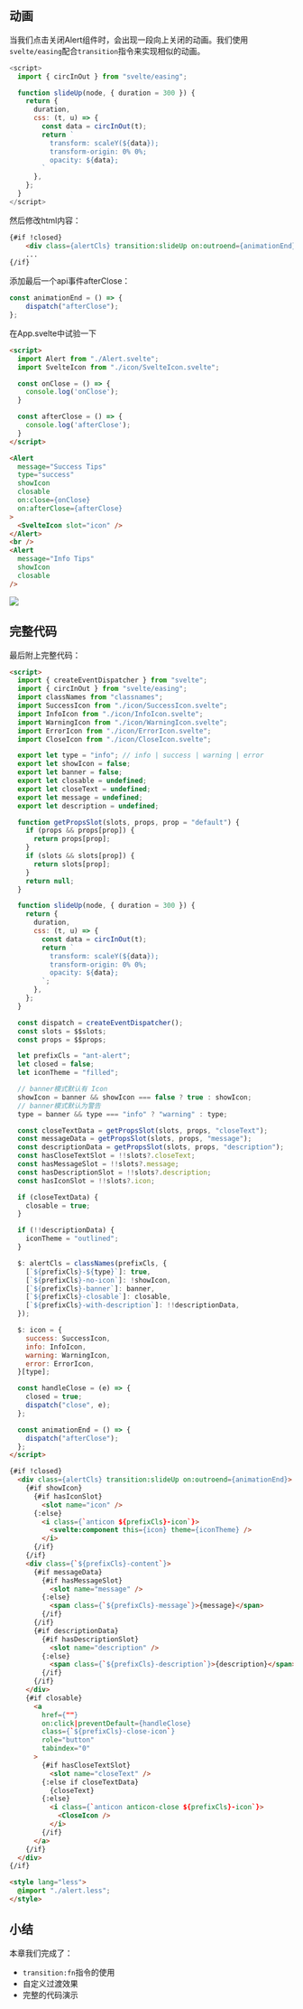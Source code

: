 ## 动画

当我们点击关闭Alert组件时，会出现一段向上关闭的动画。我们使用`svelte/easing`配合`transition`指令来实现相似的动画。

```javascript
<script>
  import { circInOut } from "svelte/easing";

  function slideUp(node, { duration = 300 }) {
    return {
      duration,
      css: (t, u) => {
        const data = circInOut(t);
        return `
          transform: scaleY(${data});
          transform-origin: 0% 0%;
          opacity: ${data};
        `
      },
    };
  }
</script>
```

然后修改html内容：
```html
{#if !closed}
	<div class={alertCls} transition:slideUp on:outroend={animationEnd}>
	...
{/if}
```

添加最后一个api事件afterClose：
```javascript
const animationEnd = () => {
    dispatch("afterClose");
};
```

在App.svelte中试验一下
```html
<script>
  import Alert from "./Alert.svelte";
  import SvelteIcon from "./icon/SvelteIcon.svelte";

  const onClose = () => {
    console.log('onClose');
  }

  const afterClose = () => {
    console.log('afterClose');
  }
</script>

<Alert
  message="Success Tips"
  type="success"
  showIcon
  closable
  on:close={onClose}
  on:afterClose={afterClose}
>
  <SvelteIcon slot="icon" />
</Alert>
<br />
<Alert
  message="Info Tips"
  showIcon
  closable
/>
```
![](/images/svelte/21-1.gif)

## 完整代码

最后附上完整代码：
```html
<script>
  import { createEventDispatcher } from "svelte";
  import { circInOut } from "svelte/easing";
  import classNames from "classnames";
  import SuccessIcon from "./icon/SuccessIcon.svelte";
  import InfoIcon from "./icon/InfoIcon.svelte";
  import WarningIcon from "./icon/WarningIcon.svelte";
  import ErrorIcon from "./icon/ErrorIcon.svelte";
  import CloseIcon from "./icon/CloseIcon.svelte";

  export let type = "info"; // info | success | warning | error
  export let showIcon = false;
  export let banner = false;
  export let closable = undefined;
  export let closeText = undefined;
  export let message = undefined;
  export let description = undefined;

  function getPropsSlot(slots, props, prop = "default") {
    if (props && props[prop]) {
      return props[prop];
    }
    if (slots && slots[prop]) {
      return slots[prop];
    }
    return null;
  }

  function slideUp(node, { duration = 300 }) {
    return {
      duration,
      css: (t, u) => {
        const data = circInOut(t);
        return `
          transform: scaleY(${data});
          transform-origin: 0% 0%;
          opacity: ${data};
        `;
      },
    };
  }

  const dispatch = createEventDispatcher();
  const slots = $$slots;
  const props = $$props;

  let prefixCls = "ant-alert";
  let closed = false;
  let iconTheme = "filled";

  // banner模式默认有 Icon
  showIcon = banner && showIcon === false ? true : showIcon;
  // banner模式默认为警告
  type = banner && type === "info" ? "warning" : type;

  const closeTextData = getPropsSlot(slots, props, "closeText");
  const messageData = getPropsSlot(slots, props, "message");
  const descriptionData = getPropsSlot(slots, props, "description");
  const hasCloseTextSlot = !!slots?.closeText;
  const hasMessageSlot = !!slots?.message;
  const hasDescriptionSlot = !!slots?.description;
  const hasIconSlot = !!slots?.icon;

  if (closeTextData) {
    closable = true;
  }

  if (!!descriptionData) {
    iconTheme = "outlined";
  }

  $: alertCls = classNames(prefixCls, {
    [`${prefixCls}-${type}`]: true,
    [`${prefixCls}-no-icon`]: !showIcon,
    [`${prefixCls}-banner`]: banner,
    [`${prefixCls}-closable`]: closable,
    [`${prefixCls}-with-description`]: !!descriptionData,
  });

  $: icon = {
    success: SuccessIcon,
    info: InfoIcon,
    warning: WarningIcon,
    error: ErrorIcon,
  }[type];

  const handleClose = (e) => {
    closed = true;
    dispatch("close", e);
  };

  const animationEnd = () => {
    dispatch("afterClose");
  };
</script>

{#if !closed}
  <div class={alertCls} transition:slideUp on:outroend={animationEnd}>
    {#if showIcon}
      {#if hasIconSlot}
        <slot name="icon" />
      {:else}
        <i class={`anticon ${prefixCls}-icon`}>
          <svelte:component this={icon} theme={iconTheme} />
        </i>
      {/if}
    {/if}
    <div class={`${prefixCls}-content`}>
      {#if messageData}
        {#if hasMessageSlot}
          <slot name="message" />
        {:else}
          <span class={`${prefixCls}-message`}>{message}</span>
        {/if}
      {/if}
      {#if descriptionData}
        {#if hasDescriptionSlot}
          <slot name="description" />
        {:else}
          <span class={`${prefixCls}-description`}>{description}</span>
        {/if}
      {/if}
    </div>
    {#if closable}
      <a
        href={""}
        on:click|preventDefault={handleClose}
        class={`${prefixCls}-close-icon`}
        role="button"
        tabindex="0"
      >
        {#if hasCloseTextSlot}
          <slot name="closeText" />
        {:else if closeTextData}
          {closeText}
        {:else}
          <i class={`anticon anticon-close ${prefixCls}-icon`}>
            <CloseIcon />
          </i>
        {/if}
      </a>
    {/if}
  </div>
{/if}

<style lang="less">
  @import "./alert.less";
</style>
```

## 小结

本章我们完成了：
- `transition:fn`指令的使用
- 自定义过渡效果
- 完整的代码演示